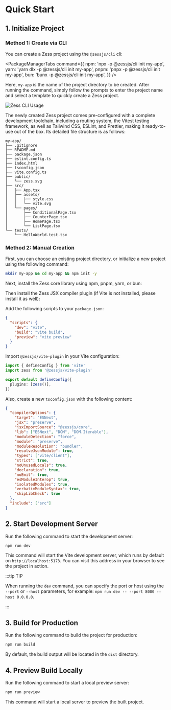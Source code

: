 # Quick Start


## 1. Initialize Project

### Method 1: Create via CLI

You can create a Zess project using the `@zessjs/cli` cli:

<PackageManagerTabs
  command={{
    npm: 'npx -p @zessjs/cli init my-app',
    yarn: 'yarn dlx -p @zessjs/cli init my-app',
    pnpm: 'pnpx -p @zessjs/cli init my-app',
    bun: 'bunx -p @zessjs/cli init my-app',
  }}
/>

Here, `my-app` is the name of the project directory to be created. After running the command, simply follow the prompts to enter the project name and select a template to quickly create a Zess project.

<img
  src="https://pic1.imgdb.cn/item/68dea750c5157e1a885103f9.gif"
  alt="Zess CLI Usage"
/>

The newly created Zess project comes pre-configured with a complete development toolchain, including a routing system, the Vitest testing framework, as well as Tailwind CSS, ESLint, and Prettier, making it ready-to-use out of the box. Its detailed file structure is as follows:

```text
my-app/
├── .gitignore
├── README.md
├── package.json
├── eslint.config.ts
├── index.html
├── tsconfig.json
├── vite.config.ts
├── public/
│   └── zess.svg
├── src/
│   ├── App.tsx
│   ├── assets/
│   │   ├── style.css
│   │   └── vite.svg
│   └── pages/
│       ├── ConditionalPage.tsx
│       ├── CounterPage.tsx
│       ├── HomePage.tsx
│       └── ListPage.tsx
└── tests/
    └── HelloWorld.test.tsx
```

### Method 2: Manual Creation

First, you can choose an existing project directory, or initialize a new project using the following command:

```bash
mkdir my-app && cd my-app && npm init -y
```

Next, install the Zess core library using npm, pnpm, yarn, or bun:

<PackageManagerTabs command="install @zessjs/core" />

Then install the Zess JSX compiler plugin (if Vite is not installed, please install it as well):

<PackageManagerTabs command="install @zessjs/vite-plugin -D" />

Add the following scripts to your `package.json`:

```json
{
  "scripts": {
    "dev": "vite",
    "build": "vite build",
    "preview": "vite preview"
  }
}
```

Import `@zessjs/vite-plugin` in your Vite configuration:

```ts title="vite.config.ts"
import { defineConfig } from 'vite'
import zess from '@zessjs/vite-plugin'

export default defineConfig({
  plugins: [zess()],
})
```

Also, create a new `tsconfig.json` with the following content:

```json
{
  "compilerOptions": {
    "target": "ESNext",
    "jsx": "preserve",
    "jsxImportSource": "@zessjs/core",
    "lib": ["ESNext", "DOM", "DOM.Iterable"],
    "moduleDetection": "force",
    "module": "preserve",
    "moduleResolution": "bundler",
    "resolveJsonModule": true,
    "types": ["vite/client"],
    "strict": true,
    "noUnusedLocals": true,
    "declaration": true,
    "noEmit": true,
    "esModuleInterop": true,
    "isolatedModules": true,
    "verbatimModuleSyntax": true,
    "skipLibCheck": true
  },
  "include": ["src"]
}
```

## 2. Start Development Server

Run the following command to start the development server:

```bash
npm run dev
```

This command will start the Vite development server, which runs by default on `http://localhost:5173`. You can visit this address in your browser to see the project in action.

:::tip TIP

When running the `dev` command, you can specify the port or host using the `--port` or `--host` parameters, for example: `npm run dev -- --port 8080 --host 0.0.0.0`.

:::

## 3. Build for Production

Run the following command to build the project for production:

```bash
npm run build
```

By default, the build output will be located in the `dist` directory.

## 4. Preview Build Locally

Run the following command to start a local preview server:

```bash
npm run preview
```

This command will start a local server to preview the built project.
